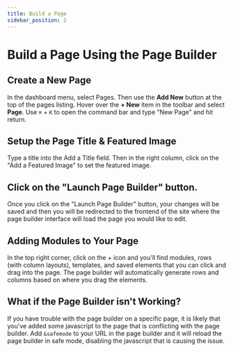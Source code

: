 ```yaml
---
title: Build a Page
sidebar_position: 2
---
```


# Build a Page Using the Page Builder


<div className='player-wrapper'>
<ReactPlayer url="https://youtu.be/p5fGV1H7m9E"
    width="100%"
    height="100%"
    controls={true}
    playing={true}
    muted={true}
     />
</div>

## Create a New Page


<Tabs>
  <TabItem value="dashboard" label="Dashboard" default>
    In the dashboard menu, select Pages. Then use the <b>Add New</b> button at the top of the pages listing.
  </TabItem>
  <TabItem value="toolbar" label="Toolbar">
    Hover over the <b>+ New</b> item in the toolbar and select <b>Page</b>.
  </TabItem>
  <TabItem value="command" label="Command Menu">
    Use <code>⌘</code> + <code>K</code> to open the command bar and type "New Page" and hit return.
  </TabItem>
</Tabs>

## Setup the Page Title & Featured Image

Type a title into the Add a Title field. Then in the right column, click on the "Add a Featured Image" to set the featured image.

## Click on the "Launch Page Builder" button.

Once you click on the "Launch Page Builder" button, your changes will be saved and then you will be redirected to the frontend of the site where the page builder interface will load the page you would like to edit.

## Adding Modules to Your Page

In the top right corner, click on the + icon and you'll find modules, rows (with column layouts), templates, and saved elements that you can click and drag into the page. The page builder will automatically generate rows and columns based on where you drag the elements.

## What if the Page Builder isn't Working?

If you have trouble with the page builder on a specific page, it is likely that you've added some javascript to the page that is conflicting with the page builder. Add `&safemode` to your URL in the page builder and it will reload the page builder in safe mode, disabling the javascript that is causing the issue.

